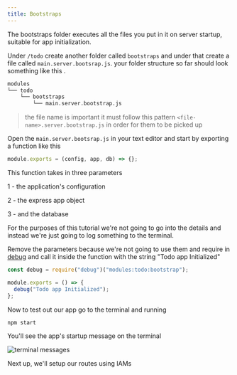 ---
title: Bootstraps
---

The bootstraps folder executes all the files you put in it on server startup, suitable for app initialization.

Under `/todo` create another folder called `bootstraps` and under that create a file called `main.server.bootsrap.js`.
your folder structure so far should look something like this
.

```bash
modules
└── todo
    └── bootstraps
        └── main.server.bootstrap.js
```

> the file name is important it must follow this pattern `<file-name>.server.bootstrap.js` in order for them to be picked up

Open the `main.server.bootsrap.js` in your text editor and start by exporting a function like this

```javascript title=modules/todo/bootstraps/main.server.bootstrap.js lineNumbers=true
module.exports = (config, app, db) => {};
```

This function takes in three parameters

1 - the application's configuration

2 - the express app object

3 - and the database

For the purposes of this tutorial we're not going to go into the details and instead we're just going to log something to the terminal.

Remove the parameters because we're not going to use them and require in [debug](https://www.npmjs.com/package/debug) and call it inside the function with the string "Todo app Initialized"

```javascript title=modules/todo/bootstraps/main.server.bootstrap.js lineNumbers=true
const debug = require("debug")("modules:todo:bootstrap");

module.exports = () => {
  debug("Todo app Initialized");
};
```

Now to test out our app go to the terminal and running

```bash
npm start
```

You'll see the app's startup message on the terminal

![terminal messages](../../images/tutorial/todo_started.png)

Next up, we'll setup our routes using IAMs
